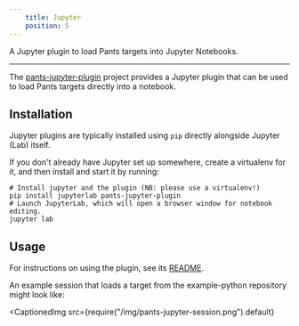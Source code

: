 ```yaml
---
    title: Jupyter
    position: 5
---
```



A Jupyter plugin to load Pants targets into Jupyter Notebooks.

---

The [pants-jupyter-plugin](https://github.com/pantsbuild/pants-jupyter-plugin/) project provides a Jupyter plugin that can be used to load Pants targets directly into a notebook.

## Installation

Jupyter plugins are typically installed using `pip` directly alongside Jupyter (Lab) itself.

If you don't already have Jupyter set up somewhere, create a virtualenv for it, and then install and start it by running:

```shell title="shell"
# Install jupyter and the plugin (NB: please use a virtualenv!)
pip install jupyterlab pants-jupyter-plugin
# Launch JupyterLab, which will open a browser window for notebook editing.
jupyter lab
```

## Usage

For instructions on using the plugin, see its [README](https://github.com/pantsbuild/pants-jupyter-plugin/blob/main/README.md).

An example session that loads a target from the example-python repository might look like:

<CaptionedImg
  src={require("/img/pants-jupyter-session.png").default}
></CaptionedImg>











